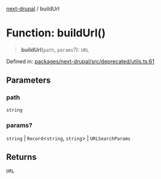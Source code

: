 [next-drupal](../globals.mdx) / buildUrl

# Function: buildUrl()

> **buildUrl**(`path`, `params`?): `URL`

Defined in: [packages/next-drupal/src/deprecated/utils.ts:61](https://github.com/chapter-three/next-drupal/blob/99d53e7de9f279983acefda33ce5bc4643bafb3c/packages/next-drupal/src/deprecated/utils.ts#L61)

## Parameters

### path

`string`

### params?

`string` | `Record`\<`string`, `string`\> | `URLSearchParams`

## Returns

`URL`
